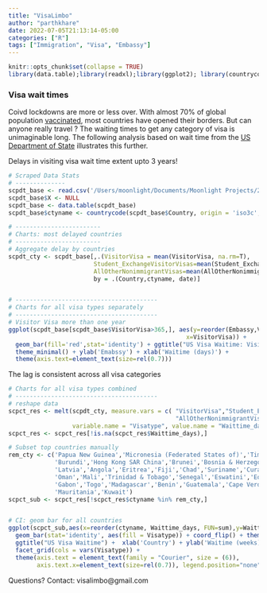```yaml
---
title: "VisaLimbo"
author: "parthkhare"
date: 2022-07-05T21:13:14-05:00
categories: ["R"]
tags: ["Immigration", "Visa", "Embassy"]
---
```


```r
knitr::opts_chunk$set(collapse = TRUE)
library(data.table);library(readxl);library(ggplot2); library(countrycode)
```

### Visa wait times
Coivd lockdowns are more or less over. With almost 70% of global population [vaccinated](%22https://www.nytimes.com/interactive/2021/world/covid-vaccinations-tracker.html%22), most countries have opened their borders. But can anyone really travel ? The waiting times to get any category of visa is unimaginable long. 
The following analysis based on wait time from the [US Department of State](https://travel.state.gov/content/travel/en/us-visas/visa-information-resources/wait-times.html) illustrates this further.


Delays in visiting visa wait time extent upto 3 years!
```r
# Scraped Data Stats
# --------------
scpdt_base <- read.csv('/Users/moonlight/Documents/Moonlight Projects/2022/Visa Limbo/Data/visascraped_base_mapped.csv')
scpdt_base$X <- NULL
scpdt_base <- data.table(scpdt_base)
scpdt_base$ctyname <- countrycode(scpdt_base$Country, origin = 'iso3c', destination = 'country.name')

# ------------------------
# Charts: most delayed countries
# ------------------------
# Aggregate delay by countries
scpdt_cty <- scpdt_base[,.(VisitorVisa = mean(VisitorVisa, na.rm=T),
                        Student_ExchangeVisitorVisas=mean(Student_ExchangeVisitorVisas, na.rm=T),
                        AllOtherNonimmigrantVisas=mean(AllOtherNonimmigrantVisas,na.rm=T)),
                        by = .(Country,ctyname, date)]


# ----------------------------------------
# Charts for all visa types separately
# ----------------------------------------
# Visitor Visa more than one year
ggplot(scpdt_base[scpdt_base$VisitorVisa>365,], aes(y=reorder(Embassy,VisitorVisa), 
                                                  x=VisitorVisa)) +
  geom_bar(fill='red',stat='identity') + ggtitle("US Visa Waitime: Visitor Visa > 1 year") +  
  theme_minimal() + ylab('Emabssy') + xlab('Waitime (days)') +
  theme(axis.text=element_text(size=rel(0.7)))

```

The lag is consistent across all visa categories
```r
# Charts for all visa types combined
# ----------------------------------------
# reshape data
scpct_res <- melt(scpdt_cty, measure.vars = c( "VisitorVisa","Student_ExchangeVisitorVisas",
                                               "AllOtherNonimmigrantVisas"),
                  variable.name = "Visatype", value.name = "Waittime_days")
scpct_res <- scpct_res[!is.na(scpct_res$Waittime_days),]

# Subset top countries manually
rem_cty <- c('Papua New Guinea','Micronesia (Federated States of)','Timor-Leste','Poland',
             'Burundi','Hong Kong SAR China','Brunei','Bosnia & Herzegovina','Cambodia',
             'Latvia','Angola','Eritrea','Fiji','Chad','Suriname','Curaçao','Turkmenistan',
             'Oman','Mali','Trinidad & Tobago','Senegal','Eswatini','Equatorial Guinea',
             'Gabon','Togo','Madagascar','Benin','Guatemala','Cape Verde','Sierra Leone',
             'Mauritania','Kuwait')
scpct_sub <- scpct_res[!scpct_res$ctyname %in% rem_cty,]


# CI: geom bar for all countries
ggplot(scpct_sub,aes(x=reorder(ctyname, Waittime_days, FUN=sum),y=Waittime_days/7.019)) + 
  geom_bar(stat='identity', aes(fill = Visatype)) + coord_flip() + theme_minimal() +   
  ggtitle("US Visa Waitime") +  xlab('Country') + ylab('Waitime (weeks)') + 
  facet_grid(cols = vars(Visatype)) + 
  theme(axis.text = element_text(family = "Courier", size = (6)),
        axis.text.x=element_text(size=rel(0.7)), legend.position="none")
```


Questions?
Contact: visalimbo@gmail.com












<!-- Average lag by different visa types -->

<!-- ```{r scpdt_base, echo=FALSE, warning=FALSE} -->
<!-- # Average delay across all categories of visa: by embassies -->
<!-- # ---------------------------------------- -->
<!-- scrpie <- scpdt_base[,.(Visitor = mean(VisitorVisa, na.rm=T), -->
<!--                            Student_Exchange_Visitor=mean(Student_ExchangeVisitorVisas, na.rm=T), -->
<!--                            Other_Nonimmigrant=mean(AllOtherNonimmigrantVisas,na.rm=T))] -->

<!-- scrpiedt <-  melt(scrpie, measure.vars = c( "Visitor","Student_Exchange_Visitor", -->
<!--                                             "Other_Nonimmigrant"), -->
<!--                   variable.name = "Visatype", value.name = "Waittime_days") -->

<!-- scrpiedt$prop <-  scrpiedt$Waittime_days/sum(scrpiedt$Waittime_days) -->
<!-- scrpiedt$prop <- scrpiedt$prop*100 -->
<!-- scrpiedt$ypos <- cumsum(scrpiedt$prop)- 0.5*scrpiedt$prop  -->

<!-- # Basic piechart -->
<!-- ggplot(scrpiedt, aes(x="", y=prop, fill=Visatype)) + -->
<!--   geom_bar(stat="identity", width=1, color="white") +  xlab('') +  -->
<!--   coord_polar("y", start=0) + theme_void() + -->
<!--   geom_text(aes(y=prop+3, label = paste0(round(prop,0),'%')), color = "white", size=3) -->
<!-- ``` -->